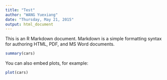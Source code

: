 ```yaml
---
title: "Test"
author: "WANG Yuexiang"
date: "Thursday, May 21, 2015"
output: html_document
---
```


This is an R Markdown document. Markdown is a simple formatting syntax for authoring HTML, PDF, and MS Word documents. 
```r
summary(cars)
```

You can also embed plots, for example:

```r
plot(cars)
```